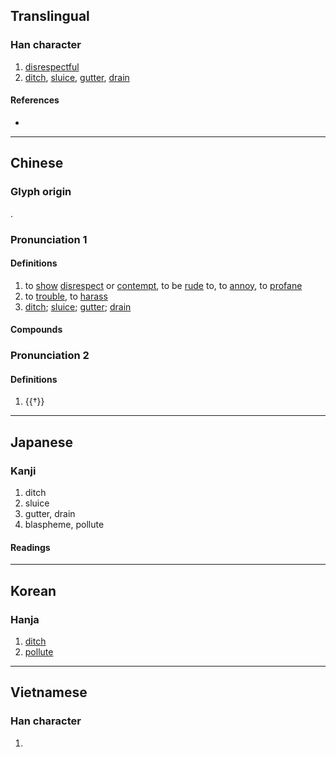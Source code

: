 {{also|渎|涜|凟}}
{{character info}}
==Translingual==
{{Han simplified forms|瀆|涜|渎|ex=y}}

===Han character===
{{Han char|rn=85|rad=水|as=15|sn=18|four=34186|canj=EGWC|ids=⿰氵賣}}

# [[disrespectful]]
# [[ditch]], [[sluice]], [[gutter]], [[drain]]

====References====
* {{Han ref|kx=0658.340|dkj=18591|dj=1068.290|hdz=31776.060|uh=7006|ud=28678|bh=C270|bd=49776}}

----

==Chinese==
{{zh-forms|s=渎|alt=凟}}

===Glyph origin===
{{Han etym}}
{{Han compound|水|𧶠|c1=s|c2=p|t1=water|ls=psc}}.

===Pronunciation 1===
{{zh-pron
|m=dú
|c=duk6
|h=pfs=
|md=
|mn=to̍k
|w=
|mc=y
|oc=y
|cat=n,a
}}
{{attention|nan|where is to̍k?}}

====Definitions====
{{zh-hanzi}}

# to [[show]] [[disrespect]] or [[contempt]], to be [[rude]] to, to [[annoy]], to [[profane]]
# to [[trouble]], to [[harass]]
# [[ditch]]; [[sluice]]; [[gutter]]; [[drain]]

====Compounds====
{{zh-der|褻瀆|侵瀆|干瀆|四瀆|冒瀆|八海四瀆|五岳四瀆|川瀆|瀆職|瀆犯|溝瀆|牧瀆|瀆神|輕瀆|自瀆|貪瀆}}

===Pronunciation 2===
{{zh-pron
|m=dòu
|c=dau6
|cat=n
}}

====Definitions====
{{zh-hanzi}}

# {{†}} {{zh-alt-form|竇|[[opening]]; [[hole]]}}

{{zh-cat|Water}}

----

==Japanese==

===Kanji===
{{ja-kanji|grade=|rs=水15|shin=涜}}

# ditch
# sluice
# gutter, drain
# blaspheme, pollute

====Readings====
{{ja-readings
|goon=どく
|kanon=とく
|kun=みぞ-, けが-す
}}

----

==Korean==

===Hanja===
{{ko-hanja|독}}

# [[ditch]]
# [[pollute]]

----

==Vietnamese==

===Han character===
{{vi-readings|reading=độc|rs=水15}}

# {{rfdef|vi}}